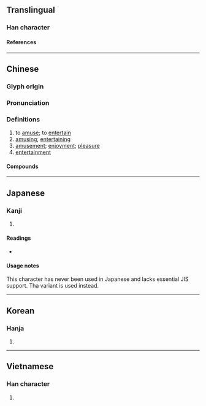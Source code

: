 {{also|娱|娯}}
{{character info}}
{{character info|0x2F863}}
==Translingual==
{{Han simplified forms|娛|娯|娱}}

===Han character===
{{Han char|rn=38|rad=女|as=07|sn=10|four=46481|canj=VRVK|ids=⿰女吳,⿰女吴}}

====References====
{{Han ref|kx=0262.190|dkj=06307|dj=0529.090|hdz=21051.081|uh=5A1B|ud=23067|bh=AE54|bd=44628}}
{{Han ref|uh=2F863}}

----

==Chinese==
{{zh-forms|s=娱|alt=娯}}

===Glyph origin===
{{Han etym}}

===Pronunciation===
{{zh-pron
|m=yú,yù,1nb=standard in Mainland and Taiwan,2nb=variant
|m-s=yu2
|c=jyu4
|c-t=ngui3
|g=nyy4/u4
|h=pfs=ngu;gd=ngu2
|j=y3
|mb=ngṳ̂
|md=ngṳ̀
|mn=xm,qz,tw:gû/zz:gî/tw:gô͘/twv:ngô͘
|mn-t=u5
|w=3nyy,3hhy
|x=y2
|mc=y
|oc=y
|cat=
}}

===Definitions===
{{zh-hanzi}}

# to [[amuse]]; to [[entertain]]
# [[amusing]]; [[entertaining]]
# [[amusement]]; [[enjoyment]]; [[pleasure]]
# [[entertainment]]

====Compounds====
{{zh-der|動心娛目|娛娛|娛悅|娛樂|娛樂場所|娛樂片|娛樂稅|娛老|娛親|怡然自娛|悅心娛目|悅目娛心|戲綵娛親|文娛活動|歡娛|綵衣娛親|老萊娛親|耳目之娛|自娛|自娛娛人|逍遙自娛}}

----

==Japanese==

===Kanji===
{{ja-kanji|grade=|rs=女07}}

# {{rfdef|ja|sort=女07}}

====Readings====
* {{ja-readings|on=[[ご]] (go), [[く]] (ku)|kun=[[たのしむ]] (tanoshimu)}}

====Usage notes====
This character has never been used in Japanese and lacks essential JIS support. Tha variant {{m|ja|娯}} is used instead.

----

==Korean==

===Hanja===
{{ko-hanja|hangeul=오|rv=o|mr=o}}

# {{rfdef|ko|sort=女07}}

----

==Vietnamese==

===Han character===
{{vi-readings|reading=ngu|rs=女07}}

# {{rfdef|vi|sort=女07}}